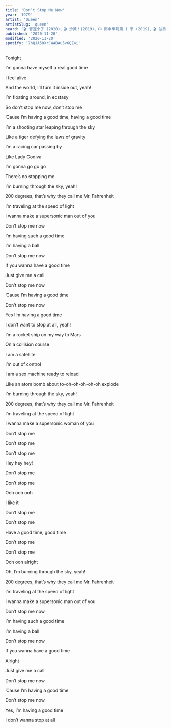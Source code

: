 ```yaml
---
title: 'Don’t Stop Me Now'
year: '1979'
artist: 'Queen'
artistSlug: 'queen'
heard: '🎬 音速小子 (2020)、🎬 沙贊！(2019)、📺 雨傘學院第 1 季 (2019)、🎬 波西米亞狂想曲 (2018)'
published: '2020-11-20'
modified: '2020-11-20'
spotify: '7hQJA50XrCWABAu5v6QZ4i'
---
```


<LyricSection>

Tonight

I&rsquo;m gonna have myself a real good time

I feel alive

And the world, I&rsquo;ll turn it inside out, yeah!

I&rsquo;m floating around, in ecstasy

</LyricSection>

<LyricSection>

So don&rsquo;t stop me now, don&rsquo;t stop me

&rsquo;Cause I&rsquo;m having a good time, having a good time

</LyricSection>

<LyricSection>

I&rsquo;m a shooting star leaping through the sky

Like a tiger defying the laws of gravity

I&rsquo;m a racing car passing by

Like Lady Godiva

I&rsquo;m gonna go go go

There&rsquo;s no stopping me

</LyricSection>

<LyricSection>

I&rsquo;m burning through the sky, yeah!

200 degrees, that&rsquo;s why they call me Mr. Fahrenheit

I&rsquo;m traveling at the speed of light

I wanna make a supersonic man out of you

</LyricSection>

<LyricSection>

Don&rsquo;t stop me now

I&rsquo;m having such a good time

I&rsquo;m having a ball

Don&rsquo;t stop me now

If you wanna have a good time

Just give me a call

</LyricSection>

<LyricSection>

Don&rsquo;t stop me now

&rsquo;Cause I&rsquo;m having a good time

Don&rsquo;t stop me now

Yes I&rsquo;m having a good time

I don&rsquo;t want to stop at all, yeah!

</LyricSection>

<LyricSection>

I&rsquo;m a rocket ship on my way to Mars

On a collision course

I am a satellite

I&rsquo;m out of control

I am a sex machine ready to reload

Like an atom bomb about to-oh-oh-oh-oh-oh explode

</LyricSection>

<LyricSection>

I&rsquo;m burning through the sky, yeah!

200 degrees, that&rsquo;s why they call me Mr. Fahrenheit

I&rsquo;m traveling at the speed of light

I wanna make a supersonic woman of you

</LyricSection>

<LyricSection>

Don&rsquo;t stop me

Don&rsquo;t stop me

Don&rsquo;t stop me

Hey hey hey!

</LyricSection>

<LyricSection>

Don&rsquo;t stop me

Don&rsquo;t stop me

Ooh ooh ooh

I like it

</LyricSection>

<LyricSection>

Don&rsquo;t stop me

Don&rsquo;t stop me

Have a good time, good time

</LyricSection>

<LyricSection>

Don&rsquo;t stop me

Don&rsquo;t stop me

Ooh ooh alright

</LyricSection>

<LyricSection>

Oh, I&rsquo;m burning through the sky, yeah!

200 degrees, that&rsquo;s why they call me Mr. Fahrenheit

I&rsquo;m traveling at the speed of light

I wanna make a supersonic man out of you

</LyricSection>

<LyricSection>

Don&rsquo;t stop me now

I&rsquo;m having such a good time

I&rsquo;m having a ball

Don&rsquo;t stop me now

If you wanna have a good time

Alright

Just give me a call

</LyricSection>

<LyricSection>

Don&rsquo;t stop me now

&rsquo;Cause I&rsquo;m having a good time

Don&rsquo;t stop me now

Yes, I&rsquo;m having a good time

I don&rsquo;t wanna stop at all

</LyricSection>
